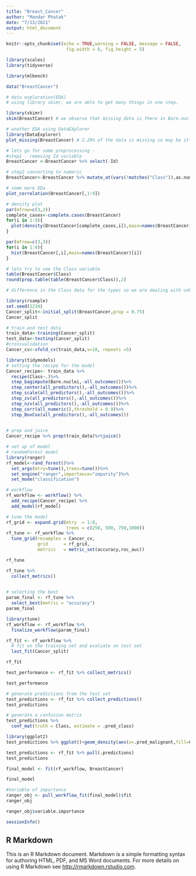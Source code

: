 ---
title: "Breast_Cancer"
author: "Mandar Phatak"
date: "7/13/2021"
output: html_document
---

```{r setup, include=FALSE}
knitr::opts_chunk$set(echo = TRUE,warning = FALSE, message = FALSE, 
                       fig.width = 8, fig.height = 5)
```
```{r}
library(scales)
library(tidyverse)
```
```{r}
library(mlbench)
```
```{r}
data("BreastCancer")
```
```{r}
# data exploration(EDA)  
# using library skimr, we are able to get many things in one step. 

library(skimr)
skim(BreastCancer) # we observe that missing data is there in Bare.nuclei and its 16 values. 
```
```{r}
# another EDA using DataEXplorer
library(DataExplorer)
plot_missing(BreastCancer) # 2.29% of the data is missing so may be it is better to impute 
```
```{r}
# lets go for some preprocessing -
#step1 - removing Id variable
BreastCancer <-BreastCancer %>% select(-Id) 
```
```{r}
# step2 converting to numeric 
BreastCancer<-BreastCancer %>% mutate_at(vars(!matches("Class")),as.numeric)
```
```{r}
# some more EDa
plot_correlation(BreastCancer[,1:9])

```
```{r}
# density plot
par(mfrow=c(3,3))
complete_cases<-complete.cases(BreastCancer)
for(i in 1:9){
  plot(density(BreastCancer[complete_cases,i]),main=names(BreastCancer)[i])
}

```
```{r}
par(mfrow=c(3,3))
for(i in 1:9){
  hist(BreastCancer[,i],main=names(BreastCancer)[i])
}

```
```{r}
# lets try to see the Class variable
table(BreastCancer$Class)
round(prop.table(table(BreastCancer$Class)),2)
```
```{r}
# difference in the Class data for the types so we are dealing with unbalanced Classification

library(rsample)
set.seed(1234)
Cancer_split<-initial_split(BreastCancer,prop = 0.75)
Cancer_split
```
```{r}
# train and test data
train_data<-training(Cancer_split)
test_data<-testing(Cancer_split)
#crossvalidation
Cancer_cv<-vfold_cv(train_data,v=10, repeats =5)


```
```{r}
library(tidymodels)
# setting the recipe for the model
Cancer_recipe<- train_data %>%
  recipe(Class~.)%>%
  step_bagimpute(Bare.nuclei,-all_outcomes())%>%
  step_center(all_predictors(),-all_outcomes())%>%
  step_scale(all_predictors(),-all_outcomes())%>%
  step_zv(all_predictors(),-all_outcomes())%>%
  step_nzv(all_predictors(),-all_outcomes())%>%
  step_corr(all_numeric(),threshold = 0.9)%>%
  step_BoxCox(all_predictors(),-all_outcomes())
  
```
```{r}
# prep and juice 
Cancer_recipe %>% prep(train_data)%>%juice()


```
```{r}
# set up of model 
# randomForest model
library(ranger)
rf_model<-rand_forest()%>%
  set_args(mtry=tune(),trees=tune())%>%
  set_engine("ranger",importance="impurity")%>%
  set_mode("classification")
```
```{r}
# workflow 
rf_workflow <- workflow() %>%
  add_recipe(Cancer_recipe) %>%
  add_model(rf_model)
```
```{r}
# tune the model
rf_grid <- expand.grid(mtry  = 1:8, 
                       trees = c(250, 500, 750,1000))
rf_tune <- rf_workflow %>%
  tune_grid(resamples = Cancer_cv,
            grid      = rf_grid,
            metrics   = metric_set(accuracy,roc_auc))

```
```{r}
rf_tune

```
```{r}

rf_tune %>% 
  collect_metrics()
 
```
```{r}
# selecting the best 
param_final <- rf_tune %>%
  select_best(metric = "accuracy")
param_final
```
```{r}
library(tune)
rf_workflow <- rf_workflow %>%
  finalize_workflow(param_final)
```
```{r}
rf_fit <- rf_workflow %>%
  # fit on the training set and evaluate on test set
  last_fit(Cancer_split)
```
```{r}

rf_fit
```
```{r}
test_performance <- rf_fit %>% collect_metrics()

test_performance
```
```{r}
# generate predictions from the test set
test_predictions <- rf_fit %>% collect_predictions()
test_predictions
```
```{r}
# generate a confusion matrix
test_predictions %>% 
  conf_mat(truth = Class, estimate = .pred_class)
```
```{r}
library(ggplot2)
test_predictions %>% ggplot()+geom_density(aes(x=.pred_malignant,fill=Class),alpha=0.5)
```
```{r}
test_predictions <- rf_fit %>% pull(.predictions)
test_predictions
```
```{r}
final_model <- fit(rf_workflow, BreastCancer)
```
```{r}
final_model
```
```{r}
#Variable of importance
ranger_obj <- pull_workflow_fit(final_model)$fit
ranger_obj
```
```{r}
ranger_obj$variable.importance
```
```{r}
sessionInfo()
```

## R Markdown

This is an R Markdown document. Markdown is a simple formatting syntax for authoring HTML, PDF, and MS Word documents. For more details on using R Markdown see <http://rmarkdown.rstudio.com>.

